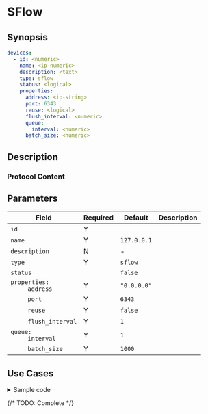 # SFlow

## Synopsis

```yaml
devices:
  - id: <numeric>
    name: <ip-numeric>
    description: <text>
    type: sflow
    status: <logical>
    properties:
      address: <ip-string>
      port: 6343
      reuse: <logical>
      flush_interval: <numeric>
      queue:
        interval: <numeric>
      batch_size: <numeric>
```

## Description

### Protocol Content

## Parameters

|Field|Required|Default|Description|
|---|---|---|---|
|`id`|Y|||
|`name`|Y|`127.0.0.1`||
|`description`|N|-||
|`type`|Y|`sflow`||
|`status`||`false`||
|<dt>`properties:`</dt><dd>`address`</dd>|Y|`"0.0.0.0"`||
|<dd>`port`</dd>|Y|`6343`||
|<dd>`reuse`</dd>|Y|`false`||
|<dd>`flush_interval`</dd>|Y|`1`||
|<dd><dt>`queue:`</dt><dd>`interval`</dd></dd>|Y|`1`||
|<dd>`batch_size`</dd>|Y|`1000`||

## Use Cases

<details>
<summary>Sample code</summary>
```yaml
```
</details>

{/* TODO: Complete */}